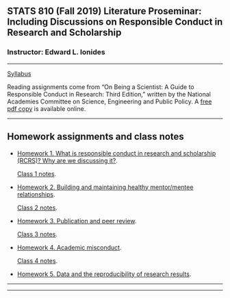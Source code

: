 
<h2>STATS 810 (Fall 2019) Literature Proseminar: Including Discussions on Responsible Conduct in Research and Scholarship </h2>

<h3> Instructor: Edward L. Ionides </h3>

-------------



[Syllabus](syllabus.pdf) 

Reading assignments come from "On Being a Scientist: A Guide to Responsible Conduct in Research: Third Edition," written by the National Academies Committee on Science, Engineering and Public Policy. 
A [free pdf copy](http://www.nap.edu/catalog.php?record_id=12192) is available online.


----------

## Homework assignments and class notes 

* [Homework 1. What is responsible conduct in research and scholarship (RCRS)? Why are we discussing it?](hw01.pdf). 
    
    [Class 1 notes](class01.pdf).

* [Homework 2. Building and maintaining healthy mentor/mentee relationships](hw02.pdf).

    [Class 2 notes](class02.pdf).
    
* [Homework 3. Publication and peer review](hw03.pdf).

    [Class 3 notes](class03.pdf).

* [Homework 4. Academic misconduct](hw04.pdf).

    [Class 4 notes](class04.pdf).

* [Homework 5. Data and the reproducibility of research results](hw05.pdf).

------------

-----------
